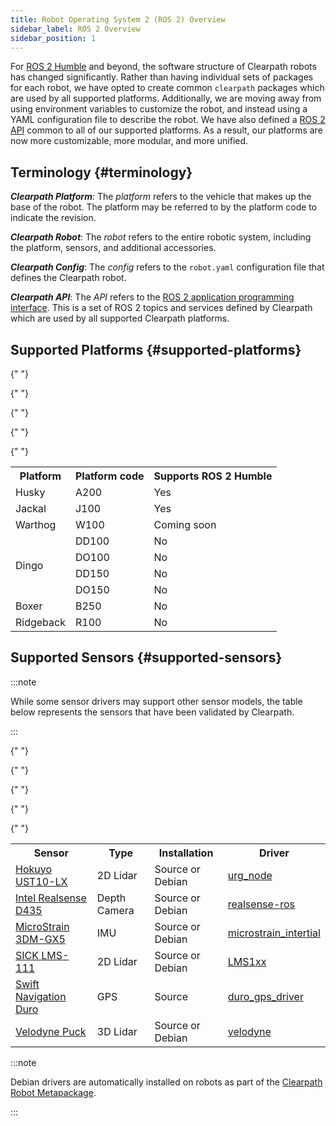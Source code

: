 ```yaml
---
title: Robot Operating System 2 (ROS 2) Overview
sidebar_label: ROS 2 Overview
sidebar_position: 1
---
```


For [ROS 2 Humble](https://docs.ros.org/en/humble/index.html) and beyond, the software structure of Clearpath robots has changed significantly. Rather than having individual sets of packages for each
robot, we have opted to create common `clearpath` packages which are used by all supported platforms. Additionally, we are moving away from using environment variables
to customize the robot, and instead using a YAML configuration file to describe the robot. We have also defined a [ROS 2 API](api/overview) common to all of our supported platforms. As a result,
our platforms are now more customizable, more modular, and more unified.

## Terminology {#terminology}

**_Clearpath Platform_**: The _platform_ refers to the vehicle that makes up the base of the robot. The platform may be referred to by
the platform code to indicate the revision.

**_Clearpath Robot_**: The _robot_ refers to the entire robotic system, including the platform, sensors, and additional accessories.

**_Clearpath Config_**: The _config_ refers to the `robot.yaml` configuration file that defines the Clearpath robot.

**_Clearpath API_**: The _API_ refers to the [ROS 2 application programming interface](api/overview). This is a set of ROS 2 topics and services defined
by Clearpath which are used by all supported Clearpath platforms.

## Supported Platforms {#supported-platforms}

<table>
  <tr>
    <th>Platform</th>
    <th>Platform code</th>
    <th>Supports ROS 2 Humble</th>
  </tr>

{" "}
<tr>
  <td>Husky</td>
  <td>A200</td>
  <td>Yes</td>
</tr>

{" "}
<tr>
  <td>Jackal</td>
  <td>J100</td>
  <td>Yes</td>
</tr>

{" "}
<tr>
  <td>Warthog</td>
  <td>W100</td>
  <td>Coming soon</td>
</tr>

{" "}
<tr>
  <td rowspan="5">Dingo</td>
</tr>
<tr>
  <td>DD100</td>
  <td>No</td>
</tr>
<tr>
  <td>DO100</td>
  <td>No</td>
</tr>
<tr>
  <td>DD150</td>
  <td>No</td>
</tr>
<tr>
  <td>DO150</td>
  <td>No</td>
</tr>

{" "}
<tr>
  <td>Boxer</td>
  <td>B250</td>
  <td>No</td>
</tr>

  <tr>
    <td>Ridgeback</td>
    <td>R100</td>
    <td>No</td>
  </tr>
</table>

## Supported Sensors {#supported-sensors}

:::note

While some sensor drivers may support other sensor models, the table below represents the
sensors that have been validated by Clearpath.

:::

<table>
  <tr>
    <th>Sensor</th>
    <th>Type</th>
    <th>Installation</th>
    <th>Driver</th>
  </tr>

{" "}
<tr>
  <td>
    <a href="../docs/robots/accessories/sensors/lidar_2d/hokuyo_ust10_lx">Hokuyo UST10-LX</a>
  </td>
  <td>2D Lidar</td>
  <td>Source or Debian</td>
  <td>
    <a href="https://github.com/ros-drivers/urg_node">urg_node</a>
  </td>
</tr>

{" "}
<tr>
  <td>
    <a href="../docs/robots/accessories/sensors/cameras/realsense_d435">Intel Realsense D435</a>
  </td>
  <td>Depth Camera</td>
  <td>Source or Debian</td>
  <td>
    <a href="https://github.com/IntelRealSense/realsense-ros/tree/ros2-development">realsense-ros</a>
  </td>
</tr>

{" "}
<tr>
  <td>
    <a href="../docs/robots/accessories/sensors/imu/microstrain_3dm_gx5">MicroStrain 3DM-GX5</a>
  </td>
  <td>IMU</td>
  <td>Source or Debian</td>
  <td>
    <a href="https://github.com/LORD-MicroStrain/microstrain_inertial/tree/ros2">microstrain_intertial</a>
  </td>
</tr>

{" "}
<tr>
  <td>
    <a href="../docs/robots/accessories/sensors/lidar_2d/sick_lms111">SICK LMS-111</a>
  </td>
  <td>2D Lidar</td>
  <td>Source or Debian</td>
  <td>
    <a href="https://github.com/clearpathrobotics/LMS1xx">LMS1xx</a>
  </td>
</tr>

{" "}
<tr>
  <td>
    <a href="../docs/robots/accessories/sensors/gps/swift_navigation_duro">Swift Navigation Duro</a>
  </td>
  <td>GPS</td>
  <td>Source</td>
  <td>
    <a href="https://github.com/szenergy/duro_gps_driver/tree/ros2-humble">duro_gps_driver</a>
  </td>
</tr>

  <tr>
    <td><a href="../docs/robots/accessories/sensors/lidar_3d/velodyne_puck">Velodyne Puck</a></td>
    <td>3D Lidar</td>
    <td>Source or Debian</td>
    <td><a href="https://github.com/ros-drivers/velodyne/tree/ros2">velodyne</a></td>
  </tr>
</table>

:::note

Debian drivers are automatically installed on robots as part of the [Clearpath Robot Metapackage](../ros/installation/robot.mdx#clearpath-robot-metapackage).

:::

